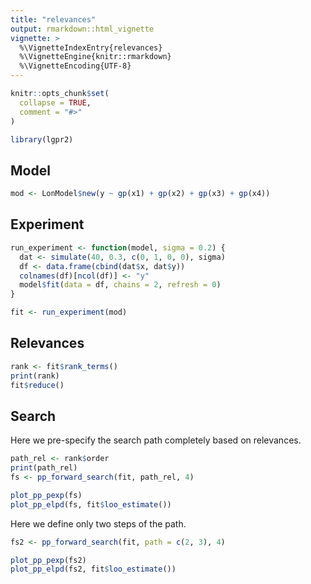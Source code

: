 ```yaml
---
title: "relevances"
output: rmarkdown::html_vignette
vignette: >
  %\VignetteIndexEntry{relevances}
  %\VignetteEngine{knitr::rmarkdown}
  %\VignetteEncoding{UTF-8}
---
```


```r
knitr::opts_chunk$set(
  collapse = TRUE,
  comment = "#>"
)
```

```r
library(lgpr2)
```

## Model

```r
mod <- LonModel$new(y ~ gp(x1) + gp(x2) + gp(x3) + gp(x4))
```

## Experiment

```r
run_experiment <- function(model, sigma = 0.2) {
  dat <- simulate(40, 0.3, c(0, 1, 0, 0), sigma)
  df <- data.frame(cbind(dat$x, dat$y))
  colnames(df)[ncol(df)] <- "y"
  model$fit(data = df, chains = 2, refresh = 0)
}

fit <- run_experiment(mod)
```

## Relevances


```r
rank <- fit$rank_terms()
print(rank)
fit$reduce()
```

## Search

Here we pre-specify the search path completely based on relevances.

```r
path_rel <- rank$order
print(path_rel)
fs <- pp_forward_search(fit, path_rel, 4)

plot_pp_pexp(fs)
plot_pp_elpd(fs, fit$loo_estimate())
```


Here we define only two steps of the path.

```r
fs2 <- pp_forward_search(fit, path = c(2, 3), 4)

plot_pp_pexp(fs2)
plot_pp_elpd(fs2, fit$loo_estimate())
```

